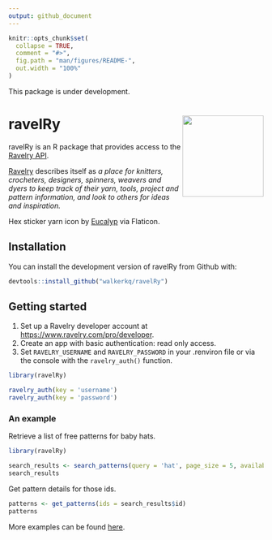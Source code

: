 ```yaml
---
output: github_document
---
```


```r
knitr::opts_chunk$set(
  collapse = TRUE,
  comment = "#>",
  fig.path = "man/figures/README-",
  out.width = "100%"
)

```

This package is under development.  

# ravelRy <img src="man/figures/ravelRy_hex.png" width="160px" align="right" />

ravelRy is an R package that provides access to the [Ravelry API](https://www.ravelry.com/groups/ravelry-api).  

[Ravelry](https://www.ravelry.com/about) describes itself as _a place for knitters, crocheters, designers, spinners, weavers and dyers to keep track of their yarn, tools, project and pattern information, and look to others for ideas and inspiration._    

Hex sticker yarn icon by [Eucalyp](https://www.flaticon.com/authors/eucalyp) via Flaticon. 

## Installation

You can install the development version of ravelRy from Github with: 

``` r
devtools::install_github("walkerkq/ravelRy")
```

## Getting started    

1. Set up a Ravelry developer account at [https://www.ravelry.com/pro/developer](https://www.ravelry.com/pro/developer).  
2. Create an app with basic authentication: read only access.  
3. Set `RAVELRY_USERNAME` and `RAVELRY_PASSWORD` in your .renviron file or via the console with the `ravelry_auth()` function. 

```r
library(ravelRy)

ravelry_auth(key = 'username')
ravelry_auth(key = 'password')
```

### An example  

Retrieve a list of free patterns for baby hats.  

```r
library(ravelRy)

search_results <- search_patterns(query = 'hat', page_size = 5, availability = 'free', fit = 'baby')
search_results
```

Get pattern details for those ids.  

```r
patterns <- get_patterns(ids = search_results$id)
patterns
```

More examples can be found [here](https://github.com/walkerkq/ravelRy/tree/master/man/example_files/example_eda.md).
